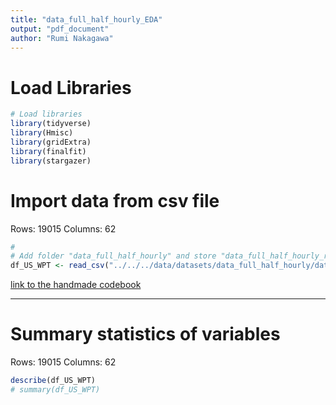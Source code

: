 ```yaml
---
title: "data_full_half_hourly_EDA"
output: "pdf_document"
author: "Rumi Nakagawa"
---
```


# Load Libraries
```r
# Load libraries
library(tidyverse)
library(Hmisc)
library(gridExtra)
library(finalfit)
library(stargazer)
```

# Import data from csv file
Rows: 19015
Columns: 62
```r
# 
# Add folder "data_full_half_hourly" and store "data_full_half_hourly_raw_v0_1_US-WPT.csv" locally
df_US_WPT <- read_csv("../../../data/datasets/data_full_half_hourly/data_full_half_hourly_raw_v0_1_US-WPT.csv")
```


[link to the handmade codebook]("https://docs.google.com/spreadsheets/d/1-FQsF_sxnA6iBMNpHmGovkj9Xev6BCYg2j3PojNGgyk/edit?usp=sharing")

--- 
# Summary statistics of variables
Rows: 19015
Columns: 62


```r
describe(df_US_WPT)
# summary(df_US_WPT)
```











